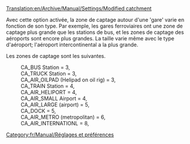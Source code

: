 [[Translation:en/Archive/Manual/Settings/Modified catchment]]


Avec cette option activée, la zone de captage autour d'une 'gare' varie en fonction de son type. Par exemple, les gares ferroviaires ont une zone de captage plus grande que les stations de bus, et les zones de captage des aéroports sont encore plus grandes. La taille varie même avec le type d'aéroport; l'aéroport intercontinental a la plus grande.

Les zones de captage sont les suivantes.

:CA_BUS Station = 3,
:CA_TRUCK Station = 3,
:CA_AIR_OILPAD (Helipad on oil rig) = 3,
:CA_TRAIN Station = 4,
:CA_AIR_HELIPORT = 4,
:CA_AIR_SMALL Airport = 4,
:CA_AIR_LARGE (airport) = 5,
:CA_DOCK = 5,
:CA_AIR_METRO (metropolitan) = 6,
:CA_AIR_INTERNATIONL = 8,

[[Category:fr/Manual/Réglages et préférences]]

{{fr/Amorce}}